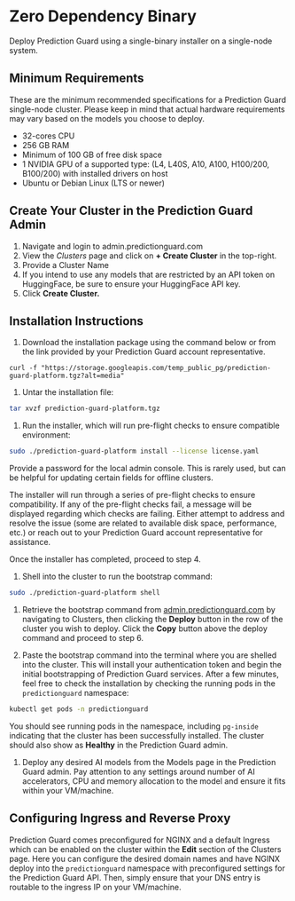 # Zero Dependency Binary

Deploy Prediction Guard using a single-binary installer on a single-node system.

## Minimum Requirements

These are the minimum recommended specifications for a Prediction Guard single-node cluster. Please keep in mind that actual hardware requirements may vary based on the models you choose to deploy. 

- 32-cores CPU
- 256 GB RAM
- Minimum of 100 GB of free disk space
- 1 NVIDIA GPU of a supported type: (L4, L40S, A10, A100, H100/200, B100/200) with installed drivers on host
- Ubuntu or Debian Linux (LTS or newer)

## Create Your Cluster in the Prediction Guard Admin

1. Navigate and login to admin.predictionguard.com
2. View the *Clusters* page and click on **+ Create Cluster** in the top-right.
3. Provide a Cluster Name
4. If you intend to use any models that are restricted by an API token on HuggingFace, be sure to ensure your HuggingFace API key.
5. Click **Create Cluster.** 

## Installation Instructions

1. Download the installation package using the command below or from the link provided by your Prediction Guard account representative.

```
curl -f "https://storage.googleapis.com/temp_public_pg/prediction-guard-platform.tgz?alt=media"
```

1. Untar the installation file:

```bash
tar xvzf prediction-guard-platform.tgz
```

1. Run the installer, which will run pre-flight checks to ensure compatible environment:

```bash
sudo ./prediction-guard-platform install --license license.yaml
```

Provide a password for the local admin console. This is rarely used, but can be helpful for updating certain fields for offline clusters.

The installer will run through a series of pre-flight checks to ensure compatibility. If any of the pre-flight checks fail, a message will be displayed regarding which checks are failing. Either attempt to address and resolve the issue (some are related to available disk space, performance, etc.) or reach out to your Prediction Guard account representative for assistance.

Once the installer has completed, proceed to step 4.

1. Shell into the cluster to run the bootstrap command:

```bash
sudo ./prediction-guard-platform shell
```

1. Retrieve the bootstrap command from [admin.predictionguard.com](http://admin.predictionguard.com) by navigating to Clusters, then clicking the **Deploy** button in the row of the cluster you wish to deploy. Click the **Copy** button above the deploy command and proceed to step 6.

2. Paste the bootstrap command into the terminal where you are shelled into the cluster. This will install your authentication token and begin the initial bootstrapping of Prediction Guard services. After a few minutes, feel free to check the installation by checking the running pods in the `predictionguard` namespace:

```bash
kubectl get pods -n predictionguard
```

You should see running pods in the namespace, including `pg-inside` indicating that the cluster has been successfully installed. The cluster should also show as **Healthy** in the Prediction Guard admin.

1. Deploy any desired AI models from the Models page in the Prediction Guard admin. Pay attention to any settings around number of AI accelerators, CPU and memory allocation to the model and ensure it fits within your VM/machine.

## Configuring Ingress and Reverse Proxy

Prediction Guard comes preconfigured for NGINX and a default Ingress which can be enabled on the cluster within the **Edit** section of the Clusters page. Here you can configure the desired domain names and have NGINX deploy into the `predictionguard` namespace with preconfigured settings for the Prediction Guard API. Then, simply ensure that your DNS entry is routable to the ingress IP on your VM/machine.